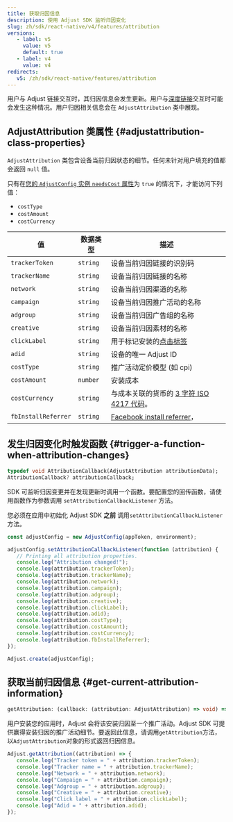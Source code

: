 ```yaml
---
title: 获取归因信息
description: 使用 Adjust SDK 监听归因变化
slug: zh/sdk/react-native/v4/features/attribution
versions:
   - label: v5
     value: v5
     default: true
   - label: v4
     value: v4
redirects:
   v5: /zh/sdk/react-native/features/attribution
---
```


用户与 Adjust 链接交互时，其归因信息会发生更新。用户与[深度链接](https://help.adjust.com/zh/article/deep-links)交互时可能会发生这种情况。用户归因相关信息会在 `AdjustAttribution` 类中展现。

## AdjustAttribution 类属性 {#adjustattribution-class-properties}

`AdjustAttribution` 类包含设备当前归因状态的细节。任何未针对用户填充的值都会返回 `null` 值。

<Callout type="note">

只有在[您的 `AdjustConfig` 实例 `needsCost` 属性](/zh/sdk/react-native/configuration#enable-cost-data-sending)为 `true` 的情况下，才能访问下列值：

-  `costType`
-  `costAmount`
-  `costCurrency`

</Callout>

| 值                  | 数据类型 | 描述                                                                                          |
| ------------------- | -------- | --------------------------------------------------------------------------------------------- |
| `trackerToken`      | `string` | 设备当前归因链接的识别码                                                                      |
| `trackerName`       | `string` | 设备当前归因链接的名称                                                                        |
| `network`           | `string` | 设备当前归因渠道的名称                                                                        |
| `campaign`          | `string` | 设备当前归因推广活动的名称                                                                    |
| `adgroup`           | `string` | 设备当前归因广告组的名称                                                                      |
| `creative`          | `string` | 设备当前归因素材的名称                                                                        |
| `clickLabel`        | `string` | 用于标记安装的[点击标签](https://help.adjust.com/zh/article/user-rewards)                     |
| `adid`              | `string` | 设备的唯一 Adjust ID                                                                          |
| `costType`          | `string` | 推广活动定价模型 \(如 cpi\)                                                                   |
| `costAmount`        | `number` | 安装成本                                                                                      |
| `costCurrency`      | `string` | 与成本关联的货币的 [3 字符 ISO 4217 代码](https://www.iban.com/currency-codes)。              |
| `fbInstallReferrer` | `string` | [Facebook install referrer](https://developers.facebook.com/docs/app-ads/install-referrer/)， |

## 发生归因变化时触发函数 {#trigger-a-function-when-attribution-changes}

<CodeBlock title="属性声明">

```dart
typedef void AttributionCallback(AdjustAttribution attributionData);
AttributionCallback? attributionCallback;
```

</CodeBlock>

SDK 可监听归因变更并在发现更新时调用一个函数。要配置您的回传函数，请使用函数作为参数调用 `setAttributionCallbackListener` 方法。

<Callout type="important">

您必须在应用中初始化 Adjust SDK **之前** 调用`setAttributionCallbackListener`方法。

</Callout>
<CodeBlock highlight="{range: 3-18}">

```jsx
const adjustConfig = new AdjustConfig(appToken, environment);

adjustConfig.setAttributionCallbackListener(function (attribution) {
   // Printing all attribution properties.
   console.log("Attribution changed!");
   console.log(attribution.trackerToken);
   console.log(attribution.trackerName);
   console.log(attribution.network);
   console.log(attribution.campaign);
   console.log(attribution.adgroup);
   console.log(attribution.creative);
   console.log(attribution.clickLabel);
   console.log(attribution.adid);
   console.log(attribution.costType);
   console.log(attribution.costAmount);
   console.log(attribution.costCurrency);
   console.log(attribution.fbInstallReferrer);
});

Adjust.create(adjustConfig);
```

</CodeBlock>

## 获取当前归因信息 {#get-current-attribution-information}

<CodeBlock title="方法签名">

```ts
getAttribution: (callback: (attribution: AdjustAttribution) => void) => void
```

</CodeBlock>

用户安装您的应用时，Adjust 会将该安装归因至一个推广活动。Adjust SDK 可提供赢得安装归因的推广活动细节。要返回此信息，请调用`getAttribution`方法，以`AdjustAttribution`对象的形式返回归因信息。

```jsx
Adjust.getAttribution((attribution) => {
   console.log("Tracker token = " + attribution.trackerToken);
   console.log("Tracker name = " + attribution.trackerName);
   console.log("Network = " + attribution.network);
   console.log("Campaign = " + attribution.campaign);
   console.log("Adgroup = " + attribution.adgroup);
   console.log("Creative = " + attribution.creative);
   console.log("Click label = " + attribution.clickLabel);
   console.log("Adid = " + attribution.adid);
});
```
